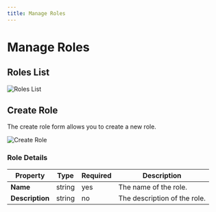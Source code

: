 ```yaml
---
title: Manage Roles
---
```


# Manage Roles

## Roles List

![Roles List](/images/bsh-egnine/security/roles/roles-list.png)

## Create Role

The create role form allows you to create a new role.

![Create Role](/images/bsh-egnine/security/roles/create-role.png)

### Role Details

| Property | Type | Required | Description |
|----------|------|----------|-------------|
| **Name** | string | yes | The name of the role. |
| **Description** | string | no | The description of the role. |
